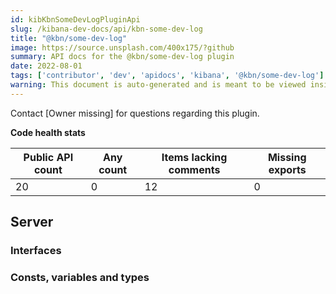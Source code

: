 ```yaml
---
id: kibKbnSomeDevLogPluginApi
slug: /kibana-dev-docs/api/kbn-some-dev-log
title: "@kbn/some-dev-log"
image: https://source.unsplash.com/400x175/?github
summary: API docs for the @kbn/some-dev-log plugin
date: 2022-08-01
tags: ['contributor', 'dev', 'apidocs', 'kibana', '@kbn/some-dev-log']
warning: This document is auto-generated and is meant to be viewed inside our experimental, new docs system. Reach out in #docs-engineering for more info.
---
```




Contact [Owner missing] for questions regarding this plugin.

**Code health stats**

| Public API count  | Any count | Items lacking comments | Missing exports |
|-------------------|-----------|------------------------|-----------------|
| 20 | 0 | 12 | 0 |

## Server

### Interfaces
<DocDefinitionList data={kbnSomeDevLogObj.server.interfaces}/>

### Consts, variables and types
<DocDefinitionList data={kbnSomeDevLogObj.server.misc}/>

